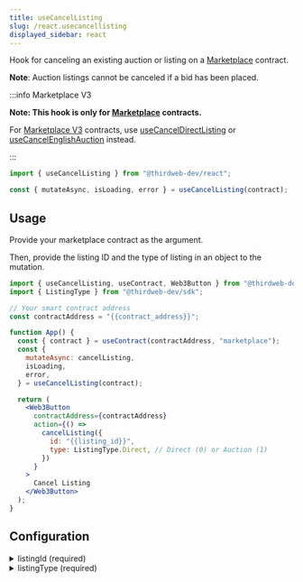 ```yaml
---
title: useCancelListing
slug: /react.usecancellisting
displayed_sidebar: react
---
```



Hook for canceling an existing auction or listing on a
[Marketplace](https://thirdweb.com/thirdweb.eth/Marketplace) contract.

**Note**: Auction listings cannot be canceled if a bid has been placed.

:::info Marketplace V3

**Note: This hook is only for [Marketplace](https://thirdweb.com/thirdweb.eth/Marketplace) contracts.**

For [Marketplace V3](https://thirdweb.com/thirdweb.eth/MarketplaceV3)
contracts, use [useCancelDirectListing](/react/react.usecanceldirectlisting) or [useCancelEnglishAuction](/react/react.usecancelenglishauction) instead.

:::

```jsx
import { useCancelListing } from "@thirdweb-dev/react";

const { mutateAsync, isLoading, error } = useCancelListing(contract);
```

## Usage

Provide your marketplace contract as the argument.

Then, provide the listing ID and the type of listing in an object to the mutation.

```jsx
import { useCancelListing, useContract, Web3Button } from "@thirdweb-dev/react";
import { ListingType } from "@thirdweb-dev/sdk";

// Your smart contract address
const contractAddress = "{{contract_address}}";

function App() {
  const { contract } = useContract(contractAddress, "marketplace");
  const {
    mutateAsync: cancelListing,
    isLoading,
    error,
  } = useCancelListing(contract);

  return (
    <Web3Button
      contractAddress={contractAddress}
      action={() =>
        cancelListing({
          id: "{{listing_id}}",
          type: ListingType.Direct, // Direct (0) or Auction (1)
        })
      }
    >
      Cancel Listing
    </Web3Button>
  );
}
```

## Configuration

<details>
  <summary>listingId (required)</summary>
  <div>

### listingId (required)

The ID of the listing you want to cancel.

Will populate the `error` property if the listing is not active, or was not created by the wallet.

```jsx
import { useCancelListing, useContract, Web3Button } from "@thirdweb-dev/react";
import { ListingType } from "@thirdweb-dev/sdk";

// Your smart contract address
const contractAddress = "{{contract_address}}";

function App() {
  const { contract } = useContract(contractAddress, "marketplace");
  const {
    mutateAsync: cancelListing,
    isLoading,
    error,
  } = useCancelListing(contract);

  return (
    <Web3Button
      contractAddress={contractAddress}
      action={() =>
        cancelListing({
          // highlight-next-line
          id: "{{listing_id}}",
          type: ListingType.Direct, // Direct (0) or Auction (1)
        })
      }
    >
      Cancel Listing
    </Web3Button>
  );
}
```

</div>
</details>

<details>
  <summary>listingType (required)</summary>
  <div>

### listingType (required)

The type of listing you are canceling. Either `ListingType.Direct` (0) or `ListingType.Auction` (1).

```jsx
import { useCancelListing, useContract, Web3Button } from "@thirdweb-dev/react";
import { ListingType } from "@thirdweb-dev/sdk";

// Your smart contract address
const contractAddress = "{{contract_address}}";

function App() {
  const { contract } = useContract(contractAddress, "marketplace");
  const {
    mutateAsync: cancelListing,
    isLoading,
    error,
  } = useCancelListing(contract);

  return (
    <Web3Button
      contractAddress={contractAddress}
      action={() =>
        cancelListing({
          id: "{{listing_id}}",
          // highlight-next-line
          type: ListingType.Direct, // Direct (0) or Auction (1)
        })
      }
    >
      Cancel Listing
    </Web3Button>
  );
}
```

</div>
</details>
